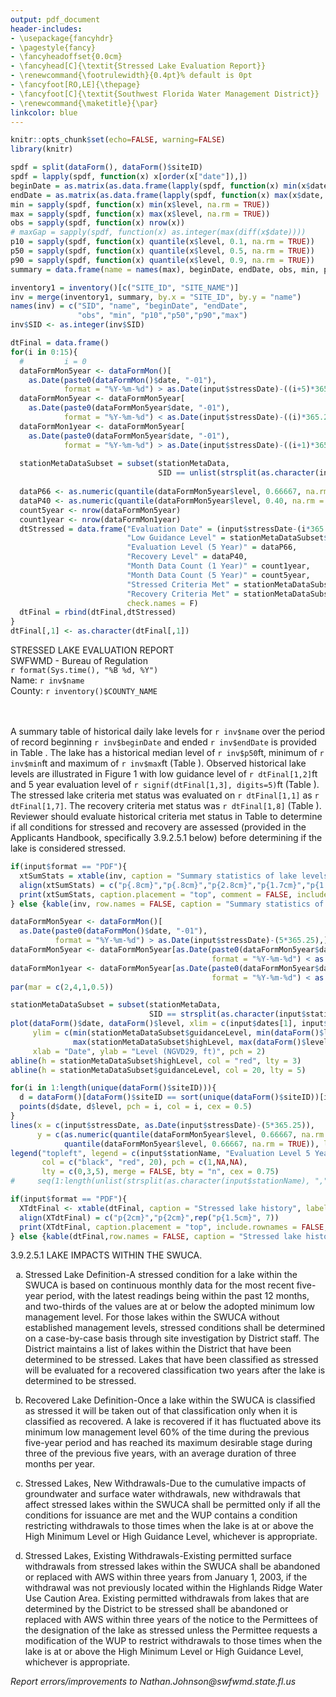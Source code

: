 ```yaml
---
output: pdf_document
header-includes:
- \usepackage{fancyhdr}
- \pagestyle{fancy}
- \fancyheadoffset{0.0cm}
- \fancyhead[C]{\textit{Stressed Lake Evaluation Report}}
- \renewcommand{\footrulewidth}{0.4pt}% default is 0pt
- \fancyfoot[RO,LE]{\thepage}
- \fancyfoot[C]{\textit{Southwest Florida Water Management District}}
- \renewcommand{\maketitle}{\par}
linkcolor: blue
---
```


```r
knitr::opts_chunk$set(echo=FALSE, warning=FALSE)
library(knitr)
```

```r
spdf = split(dataForm(), dataForm()$siteID)
spdf = lapply(spdf, function(x) x[order(x["date"]),])
beginDate = as.matrix(as.data.frame(lapply(spdf, function(x) min(x$date, na.rm = TRUE))))[1,]
endDate = as.matrix(as.data.frame(lapply(spdf, function(x) max(x$date, na.rm = TRUE))))[1,]
min = sapply(spdf, function(x) min(x$level, na.rm = TRUE))
max = sapply(spdf, function(x) max(x$level, na.rm = TRUE))
obs = sapply(spdf, function(x) nrow(x))
# maxGap = sapply(spdf, function(x) as.integer(max(diff(x$date))))
p10 = sapply(spdf, function(x) quantile(x$level, 0.1, na.rm = TRUE))
p50 = sapply(spdf, function(x) quantile(x$level, 0.5, na.rm = TRUE))
p90 = sapply(spdf, function(x) quantile(x$level, 0.9, na.rm = TRUE))
summary = data.frame(name = names(max), beginDate, endDate, obs, min, p10,p50,p90,max)

inventory1 = inventory()[c("SITE_ID", "SITE_NAME")]
inv = merge(inventory1, summary, by.x = "SITE_ID", by.y = "name")
names(inv) = c("SID", "name", "beginDate", "endDate", 
               "obs", "min", "p10","p50","p90","max")    
inv$SID <- as.integer(inv$SID)
```


```r
dtFinal = data.frame()
for(i in 0:15){
  #         i = 0
  dataFormMon5year <- dataFormMon()[
    as.Date(paste0(dataFormMon()$date, "-01"), 
            format = "%Y-%m-%d") > as.Date(input$stressDate)-((i+5)*365.25),]
  dataFormMon5year <- dataFormMon5year[
    as.Date(paste0(dataFormMon5year$date, "-01"), 
            format = "%Y-%m-%d") < as.Date(input$stressDate)-((i)*365.25),]
  dataFormMon1year <- dataFormMon5year[
    as.Date(paste0(dataFormMon5year$date, "-01"), 
            format = "%Y-%m-%d") > as.Date(input$stressDate)-((i+1)*365.25),]
  
  stationMetaDataSubset = subset(stationMetaData, 
                                 SID == unlist(strsplit(as.character(input$stationName), ","))[1])[1,]
  
  dataP66 <- as.numeric(quantile(dataFormMon5year$level, 0.66667, na.rm = TRUE))
  dataP40 <- as.numeric(quantile(dataFormMon5year$level, 0.40, na.rm = TRUE))
  count5year <- nrow(dataFormMon5year)
  count1year <- nrow(dataFormMon1year)
  dtStressed = data.frame("Evaluation Date" = (input$stressDate-(i*365.25)),
                          "Low Guidance Level" = stationMetaDataSubset$guidanceLevel, 
                          "Evaluation Level (5 Year)" = dataP66, 
                          "Recovery Level" = dataP40, 
                          "Month Data Count (1 Year)" = count1year, 
                          "Month Data Count (5 Year)" = count5year, 
                          "Stressed Criteria Met" = stationMetaDataSubset$guidanceLevel > dataP66, 
                          "Recovery Criteria Met" = stationMetaDataSubset$guidanceLevel <= dataP40,
                          check.names = F)
  dtFinal = rbind(dtFinal,dtStressed)
}
dtFinal[,1] <- as.character(dtFinal[,1])
```

STRESSED LAKE EVALUATION REPORT  
SWFWMD - Bureau of Regulation  
`r format(Sys.time(), "%B %d, %Y")`  
Name: `r inv$name`
\
County: `r inventory()$COUNTY_NAME`
\
\
\


A summary table of historical daily lake levels for `r inv$name` over the period of record beginning `r inv$beginDate` and ended `r inv$endDate` is provided in Table \ref{lakeLevelSum}. The lake has a historical median level of `r inv$p50`ft, minimum of `r inv$min`ft and maximum of `r inv$max`ft (Table \ref{lakeLevelSum}). Observed historical lake levels are illustrated in Figure 1 with low guidance level of `r dtFinal[1,2]`ft and 5 year evaluation level of `r signif(dtFinal[1,3], digits=5)`ft (Table \ref{stressedLakeHistory}). The stressed lake criteria met status was evaluated on `r dtFinal[1,1]` as `r dtFinal[1,7]`. The recovery criteria met status was `r dtFinal[1,8]` (Table \ref{stressedLakeHistory}). Reviewer should evaluate historical criteria met status in Table \ref{stressedLakeHistory} to determine if all conditions for stressed and recovery are assessed (provided in the Applicants Handbook, specifically 3.9.2.5.1 below) before determining if the lake is considered stressed.

```r
if(input$format == "PDF"){
  xtSumStats = xtable(inv, caption = "Summary statistics of lake levels (NGVD29 ft)", label = "lakeLevelSum")
  align(xtSumStats) = c("p{.8cm}","p{.8cm}","p{2.8cm}","p{1.7cm}","p{1.7cm}","p{0.5cm}",rep("p{0.8cm}", 5))
  print(xtSumStats, caption.placement = "top", comment = FALSE, include.rownames = FALSE)
} else {kable(inv, row.names = FALSE, caption = "Summary statistics of lake levels (NGVD29 ft)")}
```


```r
dataFormMon5year <- dataFormMon()[
  as.Date(paste0(dataFormMon()$date, "-01"), 
          format = "%Y-%m-%d") > as.Date(input$stressDate)-(5*365.25),]
dataFormMon5year <- dataFormMon5year[as.Date(paste0(dataFormMon5year$date, "-01"), 
                                             format = "%Y-%m-%d") < as.Date(input$stressDate),]
dataFormMon1year <- dataFormMon5year[as.Date(paste0(dataFormMon5year$date, "-01"), 
                                             format = "%Y-%m-%d") < as.Date(input$stressDate),]
par(mar = c(2,4,1,0.5))

stationMetaDataSubset = subset(stationMetaData, 
                               SID == strsplit(as.character(input$stationName), ",")[[1]][1])
plot(dataForm()$date, dataForm()$level, xlim = c(input$dates[1], input$dates[2]), type = "n", 
     ylim = c(min(stationMetaDataSubset$guidanceLevel, min(dataForm()$level, na.rm = TRUE)), 
              max(stationMetaDataSubset$highLevel, max(dataForm()$level, na.rm = TRUE))), 
     xlab = "Date", ylab = "Level (NGVD29, ft)", pch = 2)
abline(h = stationMetaDataSubset$highLevel, col = "red", lty = 3)
abline(h = stationMetaDataSubset$guidanceLevel, col = 20, lty = 5)

for(i in 1:length(unique(dataForm()$siteID))){
  d = dataForm()[dataForm()$siteID == sort(unique(dataForm()$siteID))[i],]
  points(d$date, d$level, pch = i, col = i, cex = 0.5)
}
lines(x = c(input$stressDate, as.Date(input$stressDate)-(5*365.25)), 
      y = c(as.numeric(quantile(dataFormMon5year$level, 0.66667, na.rm = TRUE)),
            quantile(dataFormMon5year$level, 0.66667, na.rm = TRUE)), lty = 4, col = "magenta")
legend("topleft", legend = c(input$stationName, "Evaluation Level 5 Year", "Guidance Level"), 
       col = c("black", "red", 20), pch = c(1,NA,NA), 
       lty = c(0,3,5), merge = FALSE, bty = "n", cex = 0.75)
#     seq(1:length(unlist(strsplit(as.character(input$stationName), ",")))
```

\newpage
\break

```r
if(input$format == "PDF"){
  XTdtFinal <- xtable(dtFinal, caption = "Stressed lake history", label = "stressedLakeHistory")
  align(XTdtFinal) = c("p{2cm}","p{2cm}",rep("p{1.5cm}", 7))
  print(XTdtFinal, caption.placement = "top", include.rownames = FALSE, comment = FALSE)
} else {kable(dtFinal,row.names = FALSE, caption = "Stressed lake history")}
```

3.9.2.5.1 LAKE IMPACTS WITHIN THE SWUCA.

a. Stressed Lake Definition-A stressed condition for a lake within the SWUCA is based on continuous monthly data for the most recent five-year period, with the latest readings being within the past 12 months, and two-thirds of the values are at or below the adopted minimum low management level. For those lakes within the SWUCA without established management levels, stressed conditions shall be determined on a case-by-case basis through site investigation by District staff. The District maintains a list of lakes within the District that have been determined to be stressed. Lakes that have been classified as stressed will be evaluated for a recovered classification two years after the lake is determined to be stressed.

b. Recovered Lake Definition-Once a lake within the SWUCA is classified as stressed it will be taken out of that classification only when it is classified as recovered. A lake is recovered if it has fluctuated above its minimum low management level 60% of the time during the previous five-year period and has reached its maximum desirable stage during three of the previous five years, with an average duration of three months per year.

c. Stressed Lakes, New Withdrawals-Due to the cumulative impacts of groundwater and surface water withdrawals, new withdrawals that affect stressed lakes within the SWUCA shall be permitted only if all the conditions for issuance are met and the WUP contains a condition restricting withdrawals to those times when the lake is at or above the High Minimum Level or High Guidance Level, whichever is appropriate.

d. Stressed Lakes, Existing Withdrawals-Existing permitted surface withdrawals from stressed lakes within the SWUCA shall be abandoned or replaced with AWS within three years from January 1, 2003, if the withdrawal was not previously located within the Highlands Ridge Water Use Caution Area. Existing permitted withdrawals from lakes that are determined by the District to be stressed shall be abandoned or replaced with AWS within three years of the notice to the Permittees of the designation of the lake as stressed unless the Permittee requests a modification of the WUP to restrict withdrawals to those times when the lake is at or above the High Minimum Level or High Guidance Level, whichever is appropriate.

*Report errors/improvements to Nathan.Johnson@swfwmd.state.fl.us*


